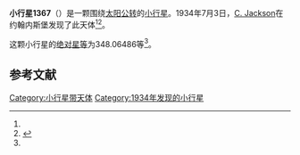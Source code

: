 {{Infobox planet
| bgcolour = #FFFFC0
| name = 1367 Nongoma
| symbol = 
| image = 
| caption = 
| discovery = yes
| discovery_ref = 
| discoverer = [[C._Jackson|C. Jackson]]
| discovery_site = [[约翰内斯堡|约翰内斯堡]] 
| discovered = 1934年7月3日
| designations = yes
| mp_name = 
| named_after = 
| alt_names = 
| mp_category = [[主带小行星|主带小行星]]
| orbit_ref = <ref name="a">[http://ssd.jpl.nasa.gov/sbdb.cgi?sstr=1367 1367 Nongoma] {{Wayback|url=http://ssd.jpl.nasa.gov/sbdb.cgi?sstr=1367 |date=20210121044519 }}，小行星數據庫瀏覽器（JPL Small-Body Database Browser）－[[美国国家航空航天局|美国国家航空航天局]]喷气推进实验室</ref>
| epoch = 2456400.5 (2013年4月18日更新)
| aphelion = {{convert|2.6524132|AU|km|3|abbr=on|lk=out}}
| perihelion = {{convert|2.0352098|AU|km|3|abbr=on}}
| semimajor = {{convert|2.3438115|AU|km|3|abbr=on}}
| eccentricity = 0.1316666
| period = 1310.63708 [[日|日]]<br />3.59[[儒略年|儒略年]]
| avg_speed = 
| inclination = 22.49311
| asc_node = 270.86955
| mean_anomaly = 
| arg_peri = 348.06486
| satellites = 
| physical_characteristics = yes
| dimensions = 
| mass = 
| density = 
| surface_grav = 
| escape_velocity = 
| sidereal_day = 
| axial_tilt = 
| pole_ecliptic_lat = 
| pole_ecliptic_lon = 
| albedo = 
| temperatures= 
| temp_name1 = 
| mean_temp_1 = 
| max_temp_1 = 
| temp_name2 = 
| max_temp_2 = 
| spectral_type = 
| abs_magnitude = 348.06486
}}

'''小行星1367'''（{{lang-en|1367 Nongoma}}）是一颗围绕[[太阳|太阳]][[公转|公转]]的[[小行星|小行星]]。1934年7月3日，[[C._Jackson|C. Jackson]]在约翰内斯堡发现了此天体<ref name="a" /><ref>{{cite news|title=小行星列表|url=http://cfa-www.harvard.edu/iau/lists/NumberedMPs.txt|accessdate=2013-07-08|newspaper=哈佛大学|archive-date=2008-05-17|archive-url=https://web.archive.org/web/20080517010638/http://cfa-www.harvard.edu/iau/lists/NumberedMPs.txt|dead-url=no}}</ref>。

这颗小行星的[[绝对星等|绝对星等]]为348.06486等<ref name="a" />。

==参考文献==
{{reflist}}
{{Minor Planet Number|[[小行星1366|小行星1366]]|[[小行星1368|小行星1368]]}}

{{小天体}}

[[Category:小行星带天体|Category:小行星带天体]]
[[Category:1934年发现的小行星|Category:1934年发现的小行星]]

{{asteroid-stub}}